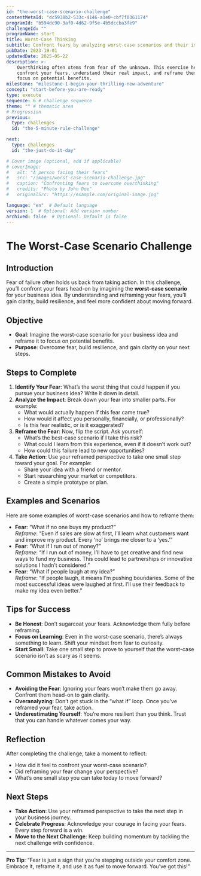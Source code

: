 ```yaml
---
id: "the-worst-case-scenario-challenge"  
contentMetaId: "dc5938b2-533c-4146-a1e0-cbf7f0361174"  
programId: "b594dc90-3af0-4d62-9f5e-4b5dccba3fe9"  
challengeId: ""
programName: start
title: Worst-Case Thinking
subtitle: Confront fears by analyzing worst-case scenarios and their impact.
pubDate: 2023-10-01  
updatedDate: 2025-05-22 
description: >-
    Overthinking often stems from fear of the unknown. This exercise helps you
    confront your fears, understand their real impact, and reframe them to
    focus on potential benefits.
milestone: "milestone-1-begin-your-thrilling-new-adventure" 
concept: "start-before-you-are-ready"  
type: execute
sequence: 6 # challenge sequence
theme: "" # thematic area
# Progression
previous:
  type: challenges		 
  id: "the-5-minute-rule-challenge" 

next:
  type: challenges		
  id: "the-just-do-it-day" 

# Cover image (optional, add if applicable)
# coverImage:
#   alt: "A person facing their fears"
#   src: "/images/worst-case-scenario-challenge.jpg"
#   caption: "Confronting fears to overcome overthinking"
#   credits: "Photo by John Doe"
#   originalSrc: "https://example.com/original-image.jpg"

language: "en"  # Default language
version: 1  # Optional: Add version number
archived: false  # Optional: Default is false
---
```


# The Worst-Case Scenario Challenge

## Introduction
Fear of failure often holds us back from taking action. In this challenge, you’ll confront your fears head-on by imagining the **worst-case scenario** for your business idea. By understanding and reframing your fears, you’ll gain clarity, build resilience, and feel more confident about moving forward.

## Objective
- **Goal**: Imagine the worst-case scenario for your business idea and reframe it to focus on potential benefits.
- **Purpose**: Overcome fear, build resilience, and gain clarity on your next steps.

## Steps to Complete
1. **Identify Your Fear**: What’s the worst thing that could happen if you pursue your business idea? Write it down in detail.
2. **Analyze the Impact**: Break down your fear into smaller parts. For example:
   - What would actually happen if this fear came true?
   - How would it affect you personally, financially, or professionally?
   - Is this fear realistic, or is it exaggerated?
3. **Reframe the Fear**: Now, flip the script. Ask yourself:
   - What’s the best-case scenario if I take this risk?
   - What could I learn from this experience, even if it doesn’t work out?
   - How could this failure lead to new opportunities?
4. **Take Action**: Use your reframed perspective to take one small step toward your goal. For example:
   - Share your idea with a friend or mentor.
   - Start researching your market or competitors.
   - Create a simple prototype or plan.

## Examples and Scenarios
Here are some examples of worst-case scenarios and how to reframe them:
- **Fear**: “What if no one buys my product?”  
  *Reframe*: “Even if sales are slow at first, I’ll learn what customers want and improve my product. Every ‘no’ brings me closer to a ‘yes.’”
- **Fear**: “What if I run out of money?”  
  *Reframe*: “If I run out of money, I’ll have to get creative and find new ways to fund my business. This could lead to partnerships or innovative solutions I hadn’t considered.”
- **Fear**: “What if people laugh at my idea?”  
  *Reframe*: “If people laugh, it means I’m pushing boundaries. Some of the most successful ideas were laughed at first. I’ll use their feedback to make my idea even better.”

## Tips for Success
- **Be Honest**: Don’t sugarcoat your fears. Acknowledge them fully before reframing.
- **Focus on Learning**: Even in the worst-case scenario, there’s always something to learn. Shift your mindset from fear to curiosity.
- **Start Small**: Take one small step to prove to yourself that the worst-case scenario isn’t as scary as it seems.

## Common Mistakes to Avoid
- **Avoiding the Fear**: Ignoring your fears won’t make them go away. Confront them head-on to gain clarity.
- **Overanalyzing**: Don’t get stuck in the “what if” loop. Once you’ve reframed your fear, take action.
- **Underestimating Yourself**: You’re more resilient than you think. Trust that you can handle whatever comes your way.

## Reflection
After completing the challenge, take a moment to reflect:
- How did it feel to confront your worst-case scenario?
- Did reframing your fear change your perspective?
- What’s one small step you can take today to move forward?

## Next Steps
- **Take Action**: Use your reframed perspective to take the next step in your business journey.
- **Celebrate Progress**: Acknowledge your courage in facing your fears. Every step forward is a win.
- **Move to the Next Challenge**: Keep building momentum by tackling the next challenge with confidence.

---

**Pro Tip**: “Fear is just a sign that you’re stepping outside your comfort zone. Embrace it, reframe it, and use it as fuel to move forward. You’ve got this!”
